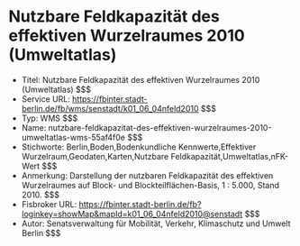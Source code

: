 # Nutzbare Feldkapazität des effektiven Wurzelraumes 2010 (Umweltatlas)
- Titel: Nutzbare Feldkapazität des effektiven Wurzelraumes 2010 (Umweltatlas) $$$
- Service URL: https://fbinter.stadt-berlin.de/fb/wms/senstadt/k01_06_04nfeld2010 $$$
- Typ: WMS $$$
- Name: nutzbare-feldkapazitat-des-effektiven-wurzelraumes-2010-umweltatlas-wms-55af4f0e $$$
- Stichworte: Berlin,Boden,Bodenkundliche Kennwerte,Effektiver Wurzelraum,Geodaten,Karten,Nutzbare Feldkapazität,Umweltatlas,nFK-Wert $$$
- Anmerkung: Darstellung der nutzbaren Feldkapazität des effektiven Wurzelraumes auf Block- und Blockteilflächen-Basis, 1 : 5.000, Stand 2010. $$$
- Fisbroker URL: https://fbinter.stadt-berlin.de/fb?loginkey=showMap&mapId=k01_06_04nfeld2010@senstadt $$$
- Autor: Senatsverwaltung für Mobilität, Verkehr, Klimaschutz und Umwelt Berlin $$$
